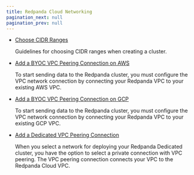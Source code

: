 ```yaml
---
title: Redpanda Cloud Networking
pagination_next: null
pagination_prev: null
---
```


<head>
    <meta name="title" content="Redpanda Cloud Networking"/>
    <meta name="description" content="Redpanda Networking"/>
    <link rel="canonical" href="https://docs.redpanda.com/docs/deploy/deployment-option/cloud/dedicated/" />
</head>


  - [Choose CIDR Ranges](../../cloud/cidr-ranges)
  
    Guidelines for choosing CIDR ranges when creating a cluster. 

  - [Add a BYOC VPC Peering Connection on AWS](../../cloud/vpc-peering-aws)

    To start sending data to the Redpanda cluster, you must configure the VPC network connection by connecting your Redpanda VPC to your existing AWS VPC.

  - [Add a BYOC VPC Peering Connection on GCP](../../cloud/vpc-peering-gcp)

    To start sending data to the Redpanda cluster, you must configure the VPC network connection by connecting your Redpanda VPC to your existing GCP VPC.

  - [Add a Dedicated VPC Peering Connection](../../cloud/vpc-peering)
   
    When you select a network for deploying your Redpanda Dedicated cluster, you have the option to select a private connection with VPC peering. The VPC peering connection connects your VPC to the Redpanda Cloud VPC.
